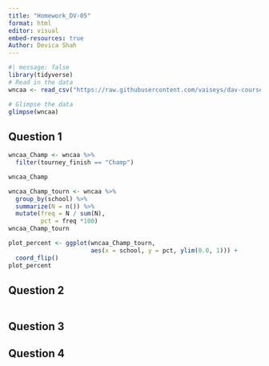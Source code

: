 ```yaml
---
title: "Homework_DV-05"
format: html
editor: visual
embed-resources: true
Author: Devica Shah
---
```


```r
#| message: false
library(tidyverse)
# Read in the data 
wncaa <- read_csv("https://raw.githubusercontent.com/vaiseys/dav-course/main/Data/wncaa.csv")

# Glimpse the data 
glimpse(wncaa)
```

## Question 1

```r
wncaa_Champ <- wncaa %>% 
  filter(tourney_finish == "Champ")

wncaa_Champ
```

```r
wncaa_Champ_tourn <- wncaa %>% 
  group_by(school) %>% 
  summarize(N = n()) %>% 
  mutate(freq = N / sum(N),
         pct = freq *100)
wncaa_Champ_tourn
```

```r

plot_percent <- ggplot(wncaa_Champ_tourn,
                       aes(x = school, y = pct, ylim(0.0, 1))) + 
  coord_flip()
plot_percent
```

## Question 2

```r

```

## Question 3

## Question 4

